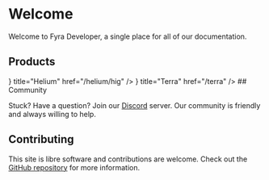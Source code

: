 
# Welcome

Welcome to Fyra Developer, a single place for all of our documentation.

## Products

<Cards>
  <Card
    icon={<FontAwesomeIcon icon={faAtom} />}
    title="Helium"
    href="/helium/hig"
  />
  <Card icon={<FontAwesomeIcon icon={faBox} />} title="Terra" href="/terra" />
</Cards>
## Community

Stuck? Have a question? Join our [Discord](https://discord.gg/BHNfGewTXX) server. Our community is friendly and always willing to help.

## Contributing

This site is libre software and contributions are welcome. Check out the [GitHub repository](https://github.com/FyraLabs/devdocs) for more information.
